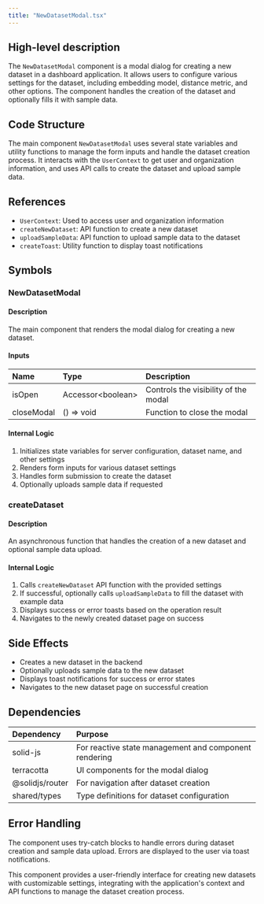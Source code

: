 ```yaml
---
title: "NewDatasetModal.tsx"
---
```


## High-level description
The `NewDatasetModal` component is a modal dialog for creating a new dataset in a dashboard application. It allows users to configure various settings for the dataset, including embedding model, distance metric, and other options. The component handles the creation of the dataset and optionally fills it with sample data.

## Code Structure
The main component `NewDatasetModal` uses several state variables and utility functions to manage the form inputs and handle the dataset creation process. It interacts with the `UserContext` to get user and organization information, and uses API calls to create the dataset and upload sample data.

## References
- `UserContext`: Used to access user and organization information
- `createNewDataset`: API function to create a new dataset
- `uploadSampleData`: API function to upload sample data to the dataset
- `createToast`: Utility function to display toast notifications

## Symbols

### NewDatasetModal
#### Description
The main component that renders the modal dialog for creating a new dataset.

#### Inputs
| Name | Type | Description |
|:-----|:-----|:------------|
| isOpen | Accessor&lt;boolean&gt; | Controls the visibility of the modal |
| closeModal | () =&gt; void | Function to close the modal |

#### Internal Logic
1. Initializes state variables for server configuration, dataset name, and other settings
2. Renders form inputs for various dataset settings
3. Handles form submission to create the dataset
4. Optionally uploads sample data if requested

### createDataset
#### Description
An asynchronous function that handles the creation of a new dataset and optional sample data upload.

#### Internal Logic
1. Calls `createNewDataset` API function with the provided settings
2. If successful, optionally calls `uploadSampleData` to fill the dataset with example data
3. Displays success or error toasts based on the operation result
4. Navigates to the newly created dataset page on success

## Side Effects
- Creates a new dataset in the backend
- Optionally uploads sample data to the new dataset
- Displays toast notifications for success or error states
- Navigates to the new dataset page on successful creation

## Dependencies
| Dependency | Purpose |
|:-----------|:--------|
| solid-js | For reactive state management and component rendering |
| terracotta | UI components for the modal dialog |
| @solidjs/router | For navigation after dataset creation |
| shared/types | Type definitions for dataset configuration |

## Error Handling
The component uses try-catch blocks to handle errors during dataset creation and sample data upload. Errors are displayed to the user via toast notifications.

This component provides a user-friendly interface for creating new datasets with customizable settings, integrating with the application's context and API functions to manage the dataset creation process.